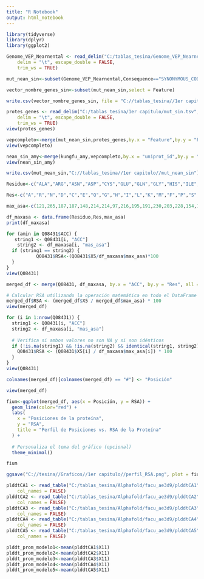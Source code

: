 ---
title: "R Notebook"
output: html_notebook
---

```{r}
library(tidyverse)
library(dplyr)
library(ggplot2)
```

```{r}
Genome_VEP_Nearnental <- read_delim("C:/tablas_tesina/Genome_VEP_Nearnental.tsv", 
    delim = "\t", escape_double = FALSE, 
    trim_ws = TRUE)
```

```{r}
mut_nean_sin<-subset(Genome_VEP_Nearnental,Consequence=="SYNONYMOUS_CODING")

```

```{r}

vector_nombre_genes_sin<-subset(mut_nean_sin,select = Feature)

write.csv(vector_nombre_genes_sin, file = "C://tablas_tesina//1er capitulo//vectornombregenes_sin1.csv", row.names = FALSE)

```

```{r}
protes_genes <- read_delim("C:/tablas_tesina/1er capitulo/mut_sin.tsv", 
    delim = "\t", escape_double = FALSE, 
    trim_ws = TRUE)
view(protes_genes)
```

```{r}
vepcompleto<-merge(mut_nean_sin,protes_genes,by.x = "Feature",by.y = "From")
view(vepcompleto)
```

```{r}
nean_sin_amy<-merge(kungfu_amy,vepcompleto,by.x = "uniprot_id",by.y = "Entry")
view(nean_sin_amy)
```


```{r}
write.csv(mut_nean_sin,"C://tablas_tesina//1er capitulo//mut_nean_sin")
```

```{r}
Residuo<-c("ALA","ARG","ASN","ASP","CYS","GLU","GLN","GLY","HIS","ILE","LEU","LYS","MET","PHE","PRO","SER","THR","TRP","TYR","VAL")
```
```{r}
Res<-c("A","R","N","D","C","E","Q","G","H","I","L","K","M","F","P","S","T","W","Y","V")
```

```{r}
max_asa<-c(121,265,187,187,148,214,214,97,216,195,191,230,203,228,154,143,163,264,255,165)
```

```{r}
df_maxasa <- data.frame(Residuo,Res,max_asa)
print(df_maxasa)

```

```{r}
for (amin in Q08431$ACC) {
   string1 <- Q08431[i, "ACC"]
    string2 <- df_maxasa[i, "mas_asa"]
  if (string1 == string2) {
           Q08431$RSA<-(Q08431$X5/df_maxasa$max_asa)*100
  }
}
view(Q08431)
```



```{r}
merged_df <- merge(Q08431, df_maxasa, by.x = "ACC", by.y = "Res", all = TRUE)

# Calcular RSA utilizando la operación matemática en todo el DataFrame
merged_df$RSA <- (merged_df$X5 / merged_df$max_asa) * 100
view(merged_df)
```


```{r}
for (i in 1:nrow(Q08431)) {
  string1 <- Q08431[i, "ACC"]
  string2 <- df_maxasa[i, "mas_asa"]
  
  # Verifica si ambos valores no son NA y si son idénticos
  if (!is.na(string1) && !is.na(string2) && identical(string1, string2)) {
    Q08431$RSA <- (Q08431$X5[i] / df_maxasa$max_asa[i]) * 100
  }
}
view(Q08431)
```

```{r}
colnames(merged_df)[colnames(merged_df) == "#"] <- "Posición"

view(merged_df)
```



```{r}
fium<-ggplot(merged_df, aes(x = Posición, y = RSA)) +
  geom_line(color="red") +
  labs(
    x = "Posiciones de la proteína",
    y = "RSA",
    title = "Perfil de Posiciones vs. RSA de la Proteína"
  ) +
  
  # Personaliza el tema del gráfico (opcional)
  theme_minimal()
```

```{r}
fium
```

```{r}
ggsave("C://tesina//Graficos//1er capitulo//perfil_RSA.png", plot = fium, width = 8, height = 6)
```


```{r}
plddtCA1 <- read_table("C:/tablas_tesina/Alphafold/facu_ae3d9/plddtCA1", 
    col_names = FALSE)
plddtCA2 <- read_table("C:/tablas_tesina/Alphafold/facu_ae3d9/plddtCA2", 
    col_names = FALSE)
plddtCA3 <- read_table("C:/tablas_tesina/Alphafold/facu_ae3d9/plddtCA3", 
    col_names = FALSE)
plddtCA4 <- read_table("C:/tablas_tesina/Alphafold/facu_ae3d9/plddtCA4", 
    col_names = FALSE)
plddtCA5 <- read_table("C:/tablas_tesina/Alphafold/facu_ae3d9/plddtCA5", 
    col_names = FALSE)
```


```{r}
plddt_prom_modelo1<-mean(plddtCA1$X11)
plddt_prom_modelo2<-mean(plddtCA2$X11)
plddt_prom_modelo3<-mean(plddtCA3$X11)
plddt_prom_modelo4<-mean(plddtCA4$X11)
plddt_prom_modelo5<-mean(plddtCA5$X11)

```










